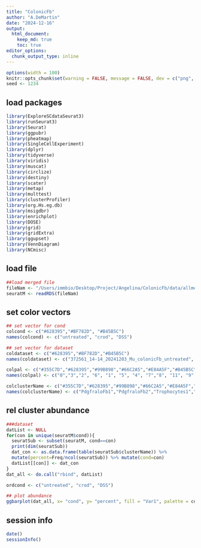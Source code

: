 ```yaml
---
title: "ColonicFb"
author: "A.DeMartin"
date: "2024-12-16"
output: 
  html_document:
    keep_md: true
    toc: true
editor_options: 
  chunk_output_type: inline
---
```


```r
options(width = 100)
knitr::opts_chunk$set(warning = FALSE, message = FALSE, dev = c("png", "pdf"))
seed <- 1234
```

## load packages
```r
library(ExploreSCdataSeurat3)
library(runSeurat3)
library(Seurat)
library(ggpubr)
library(pheatmap)
library(SingleCellExperiment)
library(dplyr)
library(tidyverse)
library(viridis)
library(muscat)
library(circlize)
library(destiny)
library(scater)
library(metap)
library(multtest)
library(clusterProfiler)
library(org.Hs.eg.db)
library(msigdbr)
library(enrichplot)
library(DOSE)
library(grid)
library(gridExtra)
library(ggupset)
library(VennDiagram)
library(NCmisc)
```

## load file
```r
##load merged file 
fileNam <- "/Users/immbio/Desktop/Project/Angelina/ColonicFb/data/allmerged_seurat.rds"
seuratM <- readRDS(fileNam)
```

## set color vectors 
```r
## set vector for cond
colcond <- c("#628395","#BF782D", "#B45B5C")
names(colcond) <- c("untreated", "crod", "DSS")

## set vector for dataset
coldataset <- c("#628395","#BF782D","#B45B5C")
names(coldataset) <- c("372561_14-14_20241203_Mu_colonicFb_untreated", "372561_15-15_20241203_Mu_colonicFb_cond1", "372561_16-16_20241209_Mu_colonicFb_cond2")

colpal <- c("#355C7D","#628395","#99B898","#66C2A5","#E84A5F","#B45B5C","#BF782D","#6C5B7B", "#C06C84", "#c7eae5","#904D39", "#67001f","#0F1F38","#8E9B97")
names(colpal) <- c("0","3","2", "6", "1", "5", "4", "7","8", "11", "9", "12", "10", "13")

colclusterName <- c("#355C7D","#628395","#99B898","#66C2A5","#E84A5F","#B45B5C","#BF782D","#6C5B7B", "#C06C84", "#c7eae5","#904D39", "#67001f","#0F1F38","#8E9B97")
names(colclusterName) <- c("PdgfraloFb1","PdgfraloFb2","Trophocytes1","Trophocytes2","Telocytes/Fibro2","PdgfrahiFb","Myocytes","Glial","ICC1", "ICC2","Immun1","Immun2","EpC","Cycling")
```

## rel cluster abundance
```r
###dataset
datList <- NULL
for(con in unique(seuratM$cond)){
  seuratSub <- subset(seuratM, cond==con)
  print(dim(seuratSub))
  dat_con <- as.data.frame(table(seuratSub$clusterName)) %>%
  mutate(percent=Freq/ncol(seuratSub)) %>% mutate(cond=con)
  datList[[con]] <- dat_con
}
dat_all <- do.call("rbind", datList)

ordcond <- c("untreated", "crod", "DSS")

## plot abundance
ggbarplot(dat_all, x= "cond", y= "percent", fill = "Var1", palette = colclusterName, legend = "right", legend.titel = "cluster", ylab = "frequency")  + theme(axis.text.x = element_text(angle = 90, vjust = 0.5, hjust=1)) + scale_x_discrete(limits=ordcond)
```

## session info
```r
date()
sessionInfo()
```
